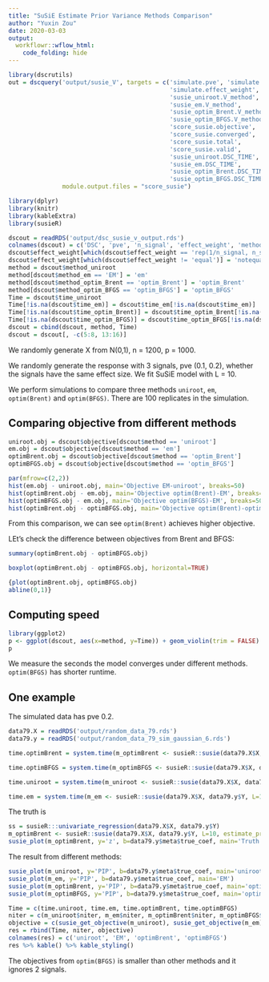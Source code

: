 ```yaml
---
title: "SuSiE Estimate Prior Variance Methods Comparison"
author: "Yuxin Zou"
date: 2020-03-03
output: 
  workflowr::wflow_html:
    code_folding: hide
---
```


```r
library(dscrutils)
out = dscquery('output/susie_V', targets = c('simulate.pve', 'simulate.n_signal', 
                                             'simulate.effect_weight',
                                             'susie_uniroot.V_method',
                                             'susie_em.V_method',
                                             'susie_optim_Brent.V_method',
                                             'susie_optim_BFGS.V_method',
                                             'score_susie.objective',
                                             'score_susie.converged',
                                             'score_susie.total',
                                             'score_susie.valid',
                                             'susie_uniroot.DSC_TIME',
                                             'susie_em.DSC_TIME',
                                             'susie_optim_Brent.DSC_TIME',
                                             'susie_optim_BFGS.DSC_TIME','score_susie'),
               module.output.files = "score_susie")
```

```r
library(dplyr)
library(knitr)
library(kableExtra)
library(susieR)
```

```r
dscout = readRDS('output/dsc_susie_v_output.rds')
colnames(dscout) = c('DSC', 'pve', 'n_signal', 'effect_weight', 'method_uniroot', 'method_em', 'method_optim_Brent', 'method_optim_BFGS','objective', 'converged', 'total', 'valid', 'time_uniroot', 'time_em', 'time_optim_Brent', 'time_optim_BFGS', 'file')
dscout$effect_weight[which(dscout$effect_weight == 'rep(1/n_signal, n_signal)')] = 'equal'
dscout$effect_weight[which(dscout$effect_weight != 'equal')] = 'notequal'
method = dscout$method_uniroot
method[dscout$method_em == 'EM'] = 'em'
method[dscout$method_optim_Brent == 'optim_Brent'] = 'optim_Brent'
method[dscout$method_optim_BFGS == 'optim_BFGS'] = 'optim_BFGS'
Time = dscout$time_uniroot
Time[!is.na(dscout$time_em)] = dscout$time_em[!is.na(dscout$time_em)]
Time[!is.na(dscout$time_optim_Brent)] = dscout$time_optim_Brent[!is.na(dscout$time_optim_Brent)]
Time[!is.na(dscout$time_optim_BFGS)] = dscout$time_optim_BFGS[!is.na(dscout$time_optim_BFGS)]
dscout = cbind(dscout, method, Time)
dscout = dscout[, -c(5:8, 13:16)]
```

We randomly generate X from N(0,1), n = 1200, p = 1000. 

We randomly generate the response with 3 signals, pve (0.1, 0.2), whether the signals have the same effect size. We fit SuSiE model with L = 10. 

We perform simulations to compare three methods `uniroot`, `em`, `optim(Brent)` and `optim(BFGS)`. There are 100 replicates in the simulation. 

## Comparing objective from different methods

```r
uniroot.obj = dscout$objective[dscout$method == 'uniroot']
em.obj = dscout$objective[dscout$method == 'em']
optimBrent.obj = dscout$objective[dscout$method == 'optim_Brent']
optimBFGS.obj = dscout$objective[dscout$method == 'optim_BFGS']
```

```r
par(mfrow=c(2,2))
hist(em.obj - uniroot.obj, main='Objective EM-uniroot', breaks=50)
hist(optimBrent.obj - em.obj, main='Objective optim(Brent)-EM', breaks=50)
hist(optimBFGS.obj - em.obj, main='Objective optim(BFGS)-EM', breaks=50)
hist(optimBrent.obj - optimBFGS.obj, main='Objective optim(Brent)-optim(BFGS)', breaks=50)
```

From this comparison, we can see `optim(Brent)` achieves higher objective.

LEt's check the difference between objectives from Brent and BFGS:
```r
summary(optimBrent.obj - optimBFGS.obj)
```
```r
boxplot(optimBrent.obj - optimBFGS.obj, horizontal=TRUE)
```

```r
{plot(optimBrent.obj, optimBFGS.obj)
abline(0,1)}
```

## Computing speed

```r
library(ggplot2)
p <- ggplot(dscout, aes(x=method, y=Time)) + geom_violin(trim = FALSE) + coord_flip() + stat_summary(fun.y=mean, geom="point", shape=23, size=2)
p
```

We measure the seconds the model converges under different methods. `optim(BFGS)` has shorter runtime.

## One example

The simulated data has pve 0.2.

```r
data79.X = readRDS('output/random_data_79.rds')
data79.y = readRDS('output/random_data_79_sim_gaussian_6.rds')

time.optimBrent = system.time(m_optimBrent <- susieR::susie(data79.X$X, data79.y$Y, L=10, estimate_prior_method = 'optim_Brent'))['elapsed']

time.optimBFGS = system.time(m_optimBFGS <- susieR::susie(data79.X$X, data79.y$Y, L=10, estimate_prior_method  = 'optim_BFGS'))['elapsed']

time.uniroot = system.time(m_uniroot <- susieR::susie(data79.X$X, data79.y$Y, L=10, estimate_prior_method  = 'uniroot'))['elapsed']

time.em = system.time(m_em <- susieR::susie(data79.X$X, data79.y$Y, L=10, estimate_prior_method = 'EM'))['elapsed']
```

The truth is
```r
ss = susieR:::univariate_regression(data79.X$X, data79.y$Y)
m_optimBrent <- susieR::susie(data79.X$X, data79.y$Y, L=10, estimate_prior_method = 'optim_Brent', compute_univariate_zscore = T)
susie_plot(m_optimBrent, y='z', b=data79.y$meta$true_coef, main='Truth')
```

The result from different methods:
```r
susie_plot(m_uniroot, y='PIP', b=data79.y$meta$true_coef, main='uniroot')
susie_plot(m_em, y='PIP', b=data79.y$meta$true_coef, main='EM')
susie_plot(m_optimBrent, y='PIP', b=data79.y$meta$true_coef, main='optim Brent')
susie_plot(m_optimBFGS, y='PIP', b=data79.y$meta$true_coef, main='optim BFGS')
```

```r
Time = c(time.uniroot, time.em, time.optimBrent, time.optimBFGS)
niter = c(m_uniroot$niter, m_em$niter, m_optimBrent$niter, m_optimBFGS$niter)
objective = c(susie_get_objective(m_uniroot), susie_get_objective(m_em), susie_get_objective(m_optimBrent), susie_get_objective(m_optimBFGS))
res = rbind(Time, niter, objective)
colnames(res) = c('uniroot', 'EM', 'optimBrent', 'optimBFGS')
res %>% kable() %>% kable_styling()
```

The objectives from `optim(BFGS)` is smaller than other methods and it ignores 2 signals.
